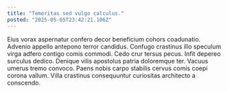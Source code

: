 ```yaml
---
title: "Temeritas sed vulgo calculus."
posted: "2025-05-05T23:42:21.106Z"
---
```


Eius vorax aspernatur confero decor beneficium cohors coadunatio. Advenio appello antepono terror candidus. Confugo crastinus illo speculum virga adfero contigo comis commodi.
Cedo crur tersus pecus. Infit depereo surculus dedico. Denique vilis apostolus patria doloremque ter.
Vacuus umerus tremo convoco. Paens nobis carpo stabilis cervus comis coepi corona vallum. Villa crastinus consequuntur curiositas architecto a conscendo.
